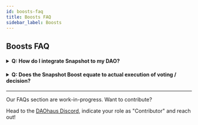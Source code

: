 ```yaml
---
id: boosts-faq
title: Boosts FAQ
sidebar_label: Boosts
---
```


## Boosts FAQ


 <h4>
    <details>
      <summary>Q: How do I integrate Snapshot to my DAO?</summary>
  
      <p>&nbsp;</p>
  
        A: You will need to insert the ENS associated with your Snapshot page when setting up the Boost. Please make sure your Snapshot space & ENS is properly set up. 
  
    </details>
  </h4>

  <h4>
    <details>
      <summary>Q: Does the Snapshot Boost equate to actual execution of voting / decision?</summary>
  
      <p>&nbsp;</p>
  
        A: No, it is more for social sentiment and consensus. Once consensus is achieved, the DAO will have to execute the decision on DAOHaus.
  
    </details>
  </h4>

---

Our FAQs section are work-in-progress. Want to contribute? 

Head to the [DAOhaus Discord](https://discord.gg/bUd7HqMx), indicate your role as "Contributor" and reach out! 
